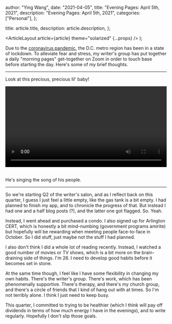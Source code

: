 
  author: "Ying Wang",
  date: "2021-04-05",
  title: "Evening Pages: April 5th, 2021",
  description: "Evening Pages: April 5th, 2021",
  categories: ["Personal"],
};

  title: article.title,
  description: article.description,
};

  <ArticleLayout article={article} theme="solarized" {...props} />
);

Due to the [coronavirus
pandemic](https://en.wikipedia.org/wiki/2019-20_coronavirus_pandemic), the D.C.
metro region has been in a state of lockdown. To alleviate fear and stress, my
writer's group has put together a daily "morning pages" get-together on Zoom in
order to touch base before starting the day. Here's some of my brief thoughts.

---

Look at this precious, precious lil' baby!

<!-- https://stackoverflow.com/a/26276254 -->

<video style="width: 100%; width: -moz-available; width: -webkit-fill-available; width: fill-available; max-width: 100%;" controls>
    <source src="/video/posts/2021/04/05/evening_pages.mp4" type="video/mp4">
    Your browser does not support HTML5 video.
</video>
<br/>
<br/>

He's singing the song of his people.

---

So we're starting Q2 of the writer's salon, and as I reflect back on this
quarter, I guess I just feel a little empty, like the gas tank is a bit empty. I
had planned to finish my app, and to chronicle the progress of that. But instead
I had one and a half blog posts (?), and the latter one got flagged. So. Yeah.

Instead, I went ahead and purchased a condo. I also signed up for Arlington
CERT, which is honestly a bit mind-numbing (government programs amirite) but
hopefully will be rewarding when meeting people face-to-face in October. So I
did stuff, just maybe not the stuff I had planned.

I also don't think I did a whole lot of reading recently. Instead, I watched a
good number of movies or TV shows, which is a bit more on the brain-draining
side of things. I'm 26. I need to develop good habits before it becomes set in
stone.

At the same time though, I feel like I have some flexibility in changing my own
habits. There's the writer's group. There's work, which has been phenomenally
supportive. There's therapy, and there's my church group, and there's a circle
of friends that I kind of hang out with at times. So I'm not terribly alone. I
think I just need to keep busy.

This quarter, I committed to trying to be healthier (which I think will pay off
dividends in terms of how much energy I have in the evenings), and to write
regularly. Hopefully I don't slip those goals.
